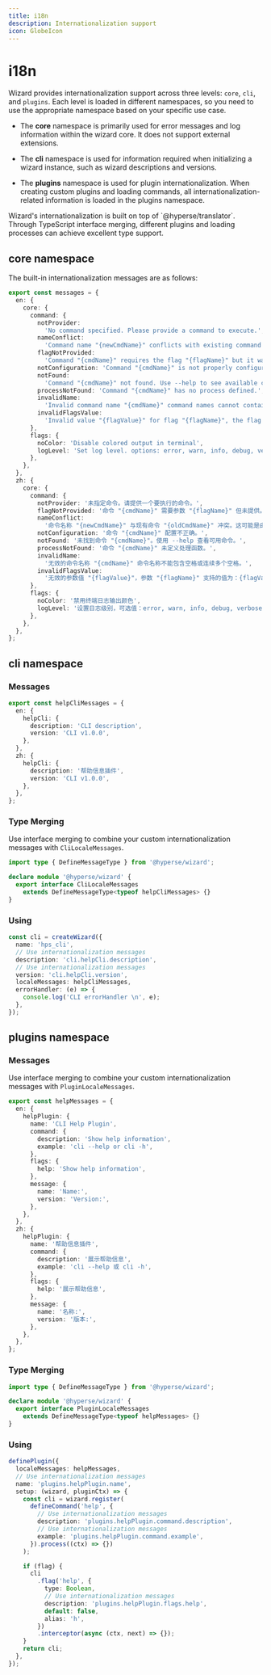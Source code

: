 ```yaml
---
title: i18n
description: Internationalization support
icon: GlobeIcon
---
```


# i18n

Wizard provides internationalization support across three levels: `core`, `cli`, and `plugins`. Each level is loaded in different namespaces, so you need to use the appropriate namespace based on your specific use case.

- The **core** namespace is primarily used for error messages and log information within the wizard core. It does not support external extensions.

- The **cli** namespace is used for information required when initializing a wizard instance, such as wizard descriptions and versions.

- The **plugins** namespace is used for plugin internationalization. When creating custom plugins and loading commands, all internationalization-related information is loaded in the plugins namespace.

<Callout>
  Wizard's internationalization is built on top of `@hyperse/translator`.
  Through TypeScript interface merging, different plugins and loading processes
  can achieve excellent type support.
</Callout>

## core namespace

The built-in internationalization messages are as follows:

```ts
export const messages = {
  en: {
    core: {
      command: {
        notProvider:
          'No command specified. Please provide a command to execute.',
        nameConflict:
          'Command name "{newCmdName}" conflicts with existing command "{oldCmdName}". This may be caused by duplicate aliases.',
        flagNotProvided:
          'Command "{cmdName}" requires the flag "{flagName}" but it was not provided.',
        notConfiguration: 'Command "{cmdName}" is not properly configured.',
        notFound:
          'Command "{cmdName}" not found. Use --help to see available commands.',
        processNotFound: 'Command "{cmdName}" has no process defined.',
        invalidName:
          'Invalid command name "{cmdName}" command names cannot contain spaces or multiple consecutive spaces.',
        invalidFlagsValue:
          'Invalid value "{flagValue}" for flag "{flagName}", the flag supported values are: {flagValues}',
      },
      flags: {
        noColor: 'Disable colored output in terminal',
        logLevel: 'Set log level. options: error, warn, info, debug, verbose',
      },
    },
  },
  zh: {
    core: {
      command: {
        notProvider: '未指定命令。请提供一个要执行的命令。',
        flagNotProvided: '命令 "{cmdName}" 需要参数 "{flagName}" 但未提供。',
        nameConflict:
          '命令名称 "{newCmdName}" 与现有命令 "{oldCmdName}" 冲突。这可能是由重复的别名导致的。',
        notConfiguration: '命令 "{cmdName}" 配置不正确。',
        notFound: '未找到命令 "{cmdName}"。使用 --help 查看可用命令。',
        processNotFound: '命令 "{cmdName}" 未定义处理函数。',
        invalidName:
          '无效的命令名称 "{cmdName}" 命令名称不能包含空格或连续多个空格。',
        invalidFlagsValue:
          '无效的参数值 "{flagValue}"，参数 "{flagName}" 支持的值为：{flagValues}',
      },
      flags: {
        noColor: '禁用终端日志输出颜色',
        logLevel: '设置日志级别，可选值：error, warn, info, debug, verbose',
      },
    },
  },
};
```

## cli namespace

### Messages

```ts filename="messages.ts"
export const helpCliMessages = {
  en: {
    helpCli: {
      description: 'CLI description',
      version: 'CLI v1.0.0',
    },
  },
  zh: {
    helpCli: {
      description: '帮助信息插件',
      version: 'CLI v1.0.0',
    },
  },
};
```

### Type Merging

Use interface merging to combine your custom internationalization messages with `CliLocaleMessages`.

```ts filename="local.d.ts"
import type { DefineMessageType } from '@hyperse/wizard';

declare module '@hyperse/wizard' {
  export interface CliLocaleMessages
    extends DefineMessageType<typeof helpCliMessages> {}
}
```

### Using

```ts filename="cli.ts"
const cli = createWizard({
  name: 'hps_cli',
  // Use internationalization messages
  description: 'cli.helpCli.description',
  // Use internationalization messages
  version: 'cli.helpCli.version',
  localeMessages: helpCliMessages,
  errorHandler: (e) => {
    console.log('CLI errorHandler \n', e);
  },
});
```

## plugins namespace

### Messages

Use interface merging to combine your custom internationalization messages with `PluginLocaleMessages`.

```ts filename="messages.ts"
export const helpMessages = {
  en: {
    helpPlugin: {
      name: 'CLI Help Plugin',
      command: {
        description: 'Show help information',
        example: 'cli --help or cli -h',
      },
      flags: {
        help: 'Show help information',
      },
      message: {
        name: 'Name:',
        version: 'Version:',
      },
    },
  },
  zh: {
    helpPlugin: {
      name: '帮助信息插件',
      command: {
        description: '展示帮助信息',
        example: 'cli --help 或 cli -h',
      },
      flags: {
        help: '展示帮助信息',
      },
      message: {
        name: '名称:',
        version: '版本:',
      },
    },
  },
};
```

### Type Merging

```ts filename="local.d.ts"
import type { DefineMessageType } from '@hyperse/wizard';

declare module '@hyperse/wizard' {
  export interface PluginLocaleMessages
    extends DefineMessageType<typeof helpMessages> {}
}
```

### Using

```ts filename="plugin.ts"
definePlugin({
  localeMessages: helpMessages,
  // Use internationalization messages
  name: 'plugins.helpPlugin.name',
  setup: (wizard, pluginCtx) => {
    const cli = wizard.register(
      defineCommand('help', {
        // Use internationalization messages
        description: 'plugins.helpPlugin.command.description',
        // Use internationalization messages
        example: 'plugins.helpPlugin.command.example',
      }).process((ctx) => {})
    );

    if (flag) {
      cli
        .flag('help', {
          type: Boolean,
          // Use internationalization messages
          description: 'plugins.helpPlugin.flags.help',
          default: false,
          alias: 'h',
        })
        .interceptor(async (ctx, next) => {});
    }
    return cli;
  },
});
```
